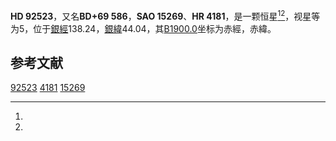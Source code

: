 {{Starbox begin
| name = HD 92523
}}
{{Starbox observe
| epoch = [[J2000.0|J2000.0]]
| constell = {{星座名待查}}<ref name=SIMBAD>{{cite web
 | url=http://simbad.u-strasbg.fr/simbad/sim-id?Ident=HR+4181
 | title =Pulsating variable Star
 | publisher=Centre de Données astronomiques de Strasbourg
 | work=SIMBAD
 | accessdate=2012-07-13}}</ref><ref name=DATA>{{cite web
 | url=http://vizier.u-strasbg.fr/viz-bin/VizieR-5?-out.add=.&-source=5050&-corr=PK=HR&-out.max=9999&HR=4181
 | title=VizieR Detailed Page
 | accessdate=2012-07-13
 | archive-date=2016-03-04
 | archive-url=https://web.archive.org/web/20160304225555/http://vizier.u-strasbg.fr/viz-bin/VizieR-5?-out.add=.&-source=5050&-corr=PK=HR&-out.max=9999&HR=4181
 | dead-url=no
 }}</ref>
| 星官 = 
| ra = {{RA|10|43|4.1}}<ref name=SIMBAD /><ref name=DATA />
| dec = {{DEC|+69|4|34}}<ref name=SIMBAD /><ref name=DATA />
| appmag_v = 5<ref name=SIMBAD /><ref name=DATA />
}}
{{Starbox character
| class = K3III-IIIb<ref name=SIMBAD /><ref name=DATA />
| b-v = 1.38<ref name=SIMBAD /><ref name=DATA />
| u-b = 1.54<ref name=SIMBAD /><ref name=DATA />
| r-i = 0.73<ref name=SIMBAD /><ref name=DATA />
| variable = 
}}
{{Starbox astrometry
| radial_v = 1.54
| prop_mo_ra = 0
| parallax = 0.005
| p_error = 
}}
{{Starbox catalog
| names =BD+69 586，[[SAO星表|SAO]] 15269，[[HD星表|HD]] 92523，[[HR星表|HR]] 4181}}
{{Starbox reference |Simbad=HR+4181}}
{{Starbox end}}

'''HD 92523'''，又名'''BD+69 586'''，'''SAO 15269'''、'''HR 4181'''，是一颗恒星<ref name=SIMBAD /><ref name=DATA />，视星等为5，位于[[銀道座標系|銀經]]138.24，[[銀道座標系|銀緯]]44.04，其[[B1900.0|B1900.0]]坐标为赤經{{RA|10|35|54.7}}，赤緯{{DEC|+69|44.04|58}}。

== 参考文献 ==
{{reflist}}
{{大熊座}}
{{star-stub}}

[[Category:HD和HDE天體|92523]]
[[Category:HR天體|4181]]
[[Category:SAO天體|15269]]